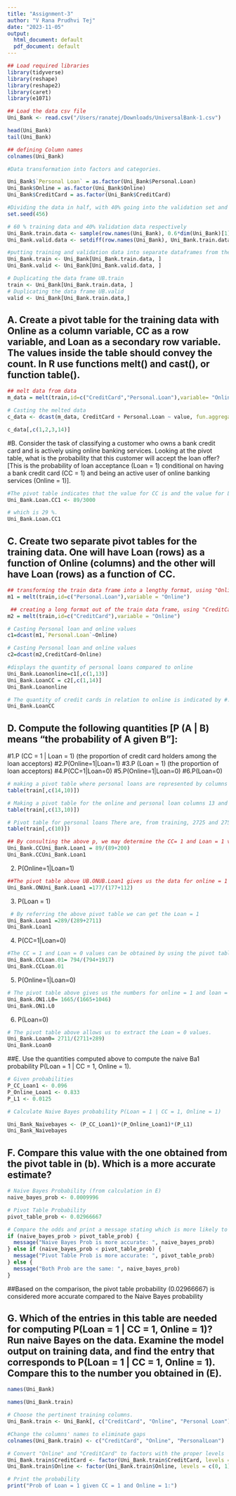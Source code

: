 ```yaml
---
title: "Assignment-3"
author: "V Rana Prudhvi Tej"
date: "2023-11-05"
output:
  html_document: default
  pdf_document: default
---
```


```r
## Load required libraries
library(tidyverse)
library(reshape)
library(reshape2)
library(caret)
library(e1071)

## Load the data csv file
Uni_Bank <- read.csv("/Users/ranatej/Downloads/UniversalBank-1.csv")

head(Uni_Bank)
tail(Uni_Bank)
```

```r
## defining Column names
colnames(Uni_Bank)

#Data transformation into factors and categories.

Uni_Bank$`Personal Loan` = as.factor(Uni_Bank$Personal.Loan)
Uni_Bank$Online = as.factor(Uni_Bank$Online)
Uni_Bank$CreditCard = as.factor(Uni_Bank$CreditCard)
```

```r
#Dividing the data in half, with 40% going into the validation set and 60% going into the training set
set.seed(456)

# 60 % training data and 40% Validation data respectively
Uni_Bank.train.data <- sample(row.names(Uni_Bank), 0.6*dim(Uni_Bank)[1])
Uni_Bank.valid.data <- setdiff(row.names(Uni_Bank), Uni_Bank.train.data)

#putting training and validation data into separate dataframes from the dataset
Uni_Bank.train <- Uni_Bank[Uni_Bank.train.data, ]
Uni_Bank.valid <- Uni_Bank[Uni_Bank.valid.data, ]

# Duplicating the data frame UB.train
train <- Uni_Bank[Uni_Bank.train.data, ]
# Duplicating the data frame UB.valid
valid <- Uni_Bank[Uni_Bank.train.data,]

```

## A. Create a pivot table for the training data with Online as a column variable, CC as a row variable, and Loan as a secondary row variable. The values inside the table should convey the count. In R use functions melt() and cast(), or function table().

```r
## melt data from data
m_data = melt(train,id=c("CreditCard","Personal.Loan"),variable= "Online")

# Casting the melted data
c_data <- dcast(m_data, CreditCard + Personal.Loan ~ value, fun.aggregate = length)

c_data[,c(1,2,3,14)]
```

#B. Consider the task of classifying a customer who owns a bank credit card and is actively using online banking services. Looking at the pivot table, what is the probability that this customer will accept the loan offer? [This is the probability of loan acceptance (Loan = 1) conditional on having a bank credit card (CC = 1) and being an active user of online banking services (Online = 1)].

```r
#The pivot table indicates that the value for CC is and the value for Loan is 89. 
Uni_Bank.Loan.CC1 <- 89/3000

# which is 29 %.
Uni_Bank.Loan.CC1
```
## C. Create two separate pivot tables for the training data. One will have Loan (rows) as a function of Online (columns) and the other will have Loan (rows) as a function of CC.

```r
## transforming the train data frame into a lengthy format, using "Online" as a variable to be melted and "Personal.Loan" as an identification
m1 = melt(train,id=c("Personal.Loan"),variable = "Online")

 ## creating a long format out of the train data frame, using "CreditCard" as an identifier and "Online" as a variable that needs to be melted
m2 = melt(train,id=c("CreditCard"),variable = "Online")
```

```r
# Casting Personal loan and online values
c1=dcast(m1,`Personal.Loan`~Online) 

# Casting Personal loan and online values
c2=dcast(m2,CreditCard~Online)
```

```r
#displays the quantity of personal loans compared to online
Uni_Bank.Loanonline=c1[,c(1,13)]
Uni_Bank.LoanCC = c2[,c(1,14)]
Uni_Bank.Loanonline
```
```r

# The quantity of credit cards in relation to online is indicated by #.
Uni_Bank.LoanCC

```
## D. Compute the following quantities [P (A | B) means “the probability of A given B”]:
#1.P (CC = 1 | Loan = 1) (the proportion of credit card holders among the loan acceptors) #2.P(Online=1|Loan=1) 
#3.P (Loan = 1) (the proportion of loan acceptors)
#4.P(CC=1|Loan=0)
#5.P(Online=1|Loan=0)
#6.P(Loan=0)

```r
# making a pivot table where personal loans are represented by columns 14 and 10.
table(train[,c(14,10)])
```
```r
# Making a pivot table for the online and personal loan columns 13 and 10.
table(train[,c(13,10)])
```

```r
# Pivot table for personal loans There are, from training, 2725 and 275, respectively.
table(train[,c(10)])
```
```r
## By consulting the above p, we may determine the CC= 1 and Loan = 1 values.
Uni_Bank.CCUni_Bank.Loan1 = 89/(89+200)
Uni_Bank.CCUni_Bank.Loan1
```
2. P(Online=1|Loan=1)

```r
##The pivot table above UB.ONUB.Loan1 gives us the data for online = 1 and loan = 1.
Uni_Bank.ONUni_Bank.Loan1 =177/(177+112)
```


3. P(Loan = 1)

```r
 # By referring the above pivot table we can get the Loan = 1
Uni_Bank.Loan1 =289/(289+2711)
Uni_Bank.Loan1
```


4. P(CC=1|Loan=0)

```r
#The CC = 1 and Loan = 0 values can be obtained by using the pivot table above.
Uni_Bank.CCLoan.01= 794/(794+1917) 
Uni_Bank.CCLoan.01
```

5. P(Online=1|Loan=0)

```r
# The pivot table above gives us the numbers for online = 1 and loan = 0.
Uni_Bank.ON1.L0= 1665/(1665+1046)
Uni_Bank.ON1.L0
```

6. P(Loan=0)

```r
# The pivot table above allows us to extract the Loan = 0 values.
Uni_Bank.Loan0= 2711/(2711+289)
Uni_Bank.Loan0
```
##E. Use the quantities computed above to compute the naive Ba1 probability P(Loan = 1 | CC = 1, Online = 1).

```r
# Given probabilities
P_CC_Loan1 <- 0.096
P_Online_Loan1 <- 0.833
P_L1 <- 0.0125

# Calculate Naive Bayes probability P(Loan = 1 | CC = 1, Online = 1)

Uni_Bank_Naivebayes <- (P_CC_Loan1)*(P_Online_Loan1)*(P_L1)
Uni_Bank_Naivebayes

```

## F. Compare this value with the one obtained from the pivot table in (b). Which is a more accurate estimate?

```r
# Naive Bayes Probability (from calculation in E)
naive_bayes_prob <- 0.0009996

# Pivot Table Probability
pivot_table_prob <- 0.02966667

# Compare the odds and print a message stating which is more likely to be true.
if (naive_bayes_prob > pivot_table_prob) {
  message("Naive Bayes Prob is more accurate: ", naive_bayes_prob)
} else if (naive_bayes_prob < pivot_table_prob) {
  message("Pivot Table Prob is more accurate: ", pivot_table_prob)
} else {
  message("Both Prob are the same: ", naive_bayes_prob)
}

```
##Based on the comparison, the pivot table probability (0.02966667) is considered more accurate compared to the Naive Bayes probability


## G. Which of the entries in this table are needed for computing P(Loan = 1 | CC = 1, Online = 1)? Run naive Bayes on the data. Examine the model output on training data, and find the entry that corresponds to P(Loan = 1 | CC = 1, Online = 1). Compare this to the number you obtained in (E).

```r

names(Uni_Bank)

names(Uni_Bank.train)

# Choose the pertinent training columns.
Uni_Bank.train <- Uni_Bank[, c("CreditCard", "Online", "Personal Loan")]

#Change the columns' names to eliminate gaps
colnames(Uni_Bank.train) <- c("CreditCard", "Online", "PersonalLoan")

# Convert "Online" and "CreditCard" to factors with the proper levels
Uni_Bank.train$CreditCard <- factor(Uni_Bank.train$CreditCard, levels = c(0, 1), labels = c("No", "Yes"))
Uni_Bank.train$Online <- factor(Uni_Bank.train$Online, levels = c(0, 1), labels = c("No", "Yes"))
```




```r
# Print the probability
print("Prob of Loan = 1 given CC = 1 and Online = 1:")
```



